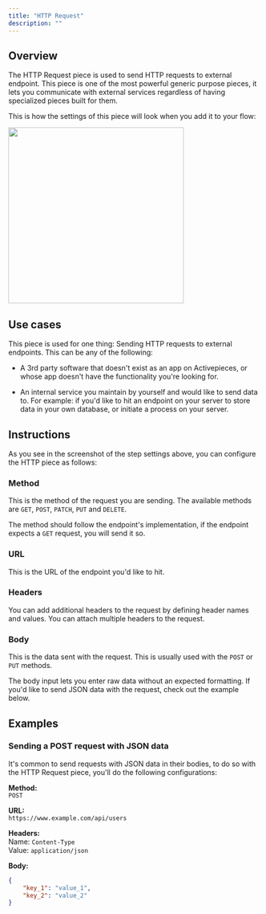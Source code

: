 ```yaml
---
title: "HTTP Request"
description: ""
---
```


## Overview

The HTTP Request piece is used to send HTTP requests to external endpoint. This piece is one of the most powerful generic purpose pieces, it lets you communicate with external services regardless of having specialized pieces built for them.

This is how the settings of this piece will look when you add it to your flow:

<img width="350" src="/resources/screenshots/http-request-settings.png" />


## Use cases

This piece is used for one thing: Sending HTTP requests to external endpoints. This can be any of the following:

- A 3rd party software that doesn't exist as an app on Activepieces, or whose app doesn't have the functionality you're looking for.

- An internal service you maintain by yourself and would like to send data to. For example: if you'd like to hit an endpoint on your server to store data in your own database, or initiate a process on your server.


## Instructions

As you see in the screenshot of the step settings above, you can configure the HTTP piece as follows:

### Method

This is the method of the request you are sending. The available methods are `GET`, `POST`, `PATCH`, `PUT` and `DELETE`.

The method should follow the endpoint's implementation, if the endpoint expects a `GET` request, you will send it so.

### URL

This is the URL of the endpoint you'd like to hit.

### Headers

You can add additional headers to the request by defining header names and values. You can attach multiple headers to the request.

### Body

This is the data sent with the request. This is usually used with the `POST` or `PUT` methods.

The body input lets you enter raw data without an expected formatting. If you'd like to send JSON data with the request, check out the example below.

## Examples

### Sending a POST request with JSON data

It's common to send requests with JSON data in their bodies, to do so with the HTTP Request piece, you'll do the following configurations:

**Method:**<br/>
`POST`

**URL:**<br/>
`https://www.example.com/api/users`

**Headers:**<br/>
Name: `Content-Type`<br/>
Value: `application/json`

**Body:**
```json
{
    "key_1": "value_1",
    "key_2": "value_2"
}
```
